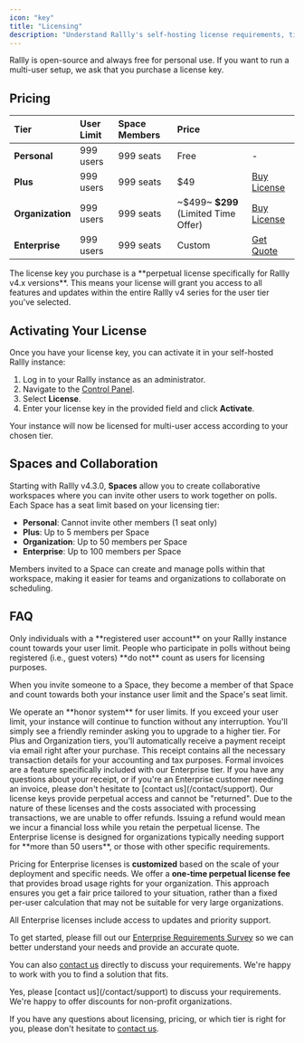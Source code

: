 ```yaml
---
icon: "key"
title: "Licensing"
description: "Understand Rallly's self-hosting license requirements, tiers, and pricing."
---
```


Rallly is open-source and always free for personal use.
If you want to run a multi-user setup, we ask that you purchase a license key.

## Pricing


| Tier         | User Limit    | Space Members | Price       |                                      |
|:-------------|:--------------|:--------------|:------------|:-------------------------------------------------------|
| **Personal** | 999 users        | 999 seats        | Free        | -                                                      |
| **Plus**     | 999 users        | 999 seats        | $49         | [Buy License](https://rallly.co/buy-license/plus) |
| **Organization** | 999 users        | 999 seats        | ~\$499~ **$299** (Limited Time Offer)    | [Buy License](https://rallly.co/buy-license/organization) |
| **Enterprise** | 999 users     | 999 seats     | Custom      | [Get Quote](https://app.formbricks.com/s/cmebvnf2ohvjkt901eefxsonr) |

<Note>
The license key you purchase is a **perpetual license specifically for Rallly v4.x versions**. This means your license will grant you access to all features and updates within the entire Rallly v4 series for the user tier you've selected.
</Note>

## Activating Your License

Once you have your license key, you can activate it in your self-hosted Rallly instance:

1.  Log in to your Rallly instance as an administrator.
2.  Navigate to the [Control Panel](/self-hosting/control-panel).
3.  Select **License**.
4.  Enter your license key in the provided field and click **Activate**.

Your instance will now be licensed for multi-user access according to your chosen tier.

## Spaces and Collaboration

Starting with Rallly v4.3.0, **Spaces** allow you to create collaborative workspaces where you can invite other users to work together on polls. Each Space has a seat limit based on your licensing tier:

- **Personal**: Cannot invite other members (1 seat only)
- **Plus**: Up to 5 members per Space
- **Organization**: Up to 50 members per Space  
- **Enterprise**: Up to 100 members per Space

Members invited to a Space can create and manage polls within that workspace, making it easier for teams and organizations to collaborate on scheduling.

## FAQ

<Accordion title="What constitutes a user?">
Only individuals with a **registered user account** on your Rallly instance count towards your user limit. People who participate in polls without being registered (i.e., guest voters) **do not** count as users for licensing purposes.

When you invite someone to a Space, they become a member of that Space and count towards both your instance user limit and the Space's seat limit.
</Accordion>

<Accordion title="What happens if I exceed my user limit?">
We operate an **honor system** for user limits. If you exceed your user limit, your instance will continue to function without any interruption. You'll simply see a friendly reminder asking you to upgrade to a higher tier.
</Accordion>

<Accordion title="Can I get an invoice?">
For Plus and Organization tiers, you'll automatically receive a payment receipt via email right after your purchase. This receipt contains all the necessary transaction details for your accounting and tax purposes. Formal invoices are a feature specifically included with our Enterprise tier. If you have any questions about your receipt, or if you're an Enterprise customer needing an invoice, please don't hesitate to [contact us](/contact/support).
</Accordion>

<Accordion title="Can I get a refund?">
Our license keys provide perpetual access and cannot be "returned".
Due to the nature of these licenses and the costs associated with processing transactions, we are unable to offer refunds.
Issuing a refund would mean we incur a financial loss while you retain the perpetual license.
</Accordion>

<Accordion title="How much does an Enterprise license cost?">
The Enterprise license is designed for organizations typically needing support for **more than 50 users**, or those with other specific requirements.

Pricing for Enterprise licenses is **customized** based on the scale of your deployment and specific needs.
We offer a **one-time perpetual license fee** that provides broad usage rights for your organization.
This approach ensures you get a fair price tailored to your situation, rather than a fixed per-user calculation that may not be suitable for very large organizations.

All Enterprise licenses include access to updates and priority support.

To get started, please fill out our [Enterprise Requirements Survey](https://app.formbricks.com/s/cmebvnf2ohvjkt901eefxsonr) so we can better understand your needs and provide an accurate quote.

You can also [contact us](/contact/support) directly to discuss your requirements.
We're happy to work with you to find a solution that fits.
</Accordion>

<Accordion title="Do you offer discounts for non-profit organizations?">
Yes, please [contact us](/contact/support) to discuss your requirements.
We're happy to offer discounts for non-profit organizations.
</Accordion>


If you have any questions about licensing, pricing, or which tier is right for you, please don't hesitate to [contact us](/contact/support).

